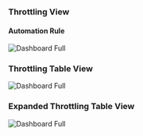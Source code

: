### Throttling View

#### Automation Rule

<img
  className="block dark:block"
  src="/images/throttling/rule.jpg"
  alt="Dashboard Full"
/>  

### Throttling Table View

<img
  className="block dark:block"
  src="/images/throttling/time-range.jpg"
  alt="Dashboard Full"
/> 

### Expanded Throttling Table View

<img
  className="block dark:block"
  src="/images/throttling/db-instances.jpg"
  alt="Dashboard Full"
/> 
